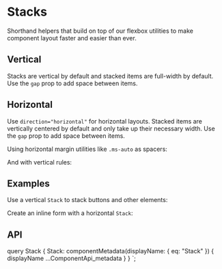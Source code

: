 


# Stacks

<p className="lead">
  Shorthand helpers that build on top of our flexbox utilities to make component
  layout faster and easier than ever.
</p>

## Vertical

Stacks are vertical by default and stacked items are full-width by default. Use the `gap`
prop to add space between items.

<ReactPlayground codeText={StackVertical} />

## Horizontal

Use `direction="horizontal"` for horizontal layouts. Stacked items are vertically centered
by default and only take up their necessary width. Use the `gap` prop to add space between
items.

<ReactPlayground codeText={StackHorizontal} />

Using horizontal margin utilities like `.ms-auto` as spacers:

<ReactPlayground codeText={StackHorizontalMarginStart} />

And with vertical rules:

<ReactPlayground codeText={StackHorizontalVerticalRules} />

## Examples

Use a vertical `Stack` to stack buttons and other elements:

<ReactPlayground codeText={StackButtons} />

Create an inline form with a horizontal `Stack`:

<ReactPlayground codeText={StackForm} />

## API

<ComponentApi metadata={props.data.Stack} />

  query Stack {
    Stack: componentMetadata(displayName: { eq: "Stack" }) {
      displayName
      ...ComponentApi_metadata
    }
  }
`;
